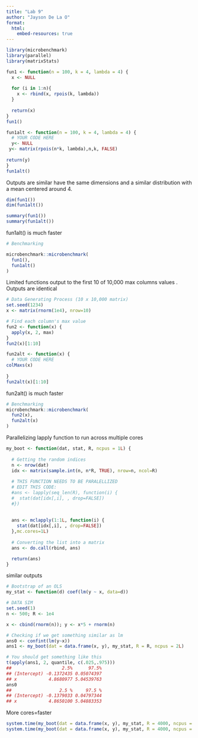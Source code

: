 ```yaml
---
title: "Lab 9"
author: "Jayson De La O"
format:
  html:
    embed-resources: true
---
```


```r
library(microbenchmark)
library(parallel)
library(matrixStats)

```

```r
fun1 <- function(n = 100, k = 4, lambda = 4) {
  x <- NULL
  
  for (i in 1:n){
    x <- rbind(x, rpois(k, lambda))    
  }
  
  return(x)
}
fun1()

fun1alt <- function(n = 100, k = 4, lambda = 4) {
  # YOUR CODE HERE
  y<- NULL
 y<- matrix(rpois(n*k, lambda),n,k, FALSE)
 
return(y)
}
fun1alt()


```

Outputs are similar have the same dimensions and a similar distribution with a mean centered around 4.
```r
dim(fun1())
dim(fun1alt())

summary(fun1())
summary(fun1alt())
```

fun1alt() is much faster
```r
# Benchmarking

microbenchmark::microbenchmark(
  fun1(),
  fun1alt()
)
```
Limited functions output to the first 10 of 10,000 max columns values . Outputs are identical
```r
# Data Generating Process (10 x 10,000 matrix)
set.seed(1234)
x <- matrix(rnorm(1e4), nrow=10)

# Find each column's max value
fun2 <- function(x) {
  apply(x, 2, max)
}
fun2(x)[1:10]

fun2alt <- function(x) {
  # YOUR CODE HERE
colMaxs(x)
  
}
fun2alt(x)[1:10]

```
fun2alt() is much faster
```r
# Benchmarking
microbenchmark::microbenchmark(
  fun2(x),
  fun2alt(x)
)
```

Parallelizing lapply function to run across multiple cores
```r
my_boot <- function(dat, stat, R, ncpus = 1L) {
  
  # Getting the random indices
  n <- nrow(dat)
  idx <- matrix(sample.int(n, n*R, TRUE), nrow=n, ncol=R)
  
  # THIS FUNCTION NEEDS TO BE PARALELLIZED
  # EDIT THIS CODE:
  #ans <- lapply(seq_len(R), function(i) {
  #  stat(dat[idx[,i], , drop=FALSE])
  #})
  
  
  ans <- mclapply(1:1L, function(i) {
    stat(dat[idx[,i], , drop=FALSE])
  },mc.cores=1L)
  
  # Converting the list into a matrix
  ans <- do.call(rbind, ans)

  return(ans)
}

```


similar outputs
```r
# Bootstrap of an OLS
my_stat <- function(d) coef(lm(y ~ x, data=d))

# DATA SIM
set.seed(1)
n <- 500; R <- 1e4

x <- cbind(rnorm(n)); y <- x*5 + rnorm(n)

# Checking if we get something similar as lm
ans0 <- confint(lm(y~x))
ans1 <- my_boot(dat = data.frame(x, y), my_stat, R = R, ncpus = 2L)

# You should get something like this
t(apply(ans1, 2, quantile, c(.025,.975)))
##                   2.5%      97.5%
## (Intercept) -0.1372435 0.05074397
## x            4.8680977 5.04539763
ans0
##                  2.5 %     97.5 %
## (Intercept) -0.1379033 0.04797344
## x            4.8650100 5.04883353
```
More cores=faster
```r
system.time(my_boot(dat = data.frame(x, y), my_stat, R = 4000, ncpus = 1L))
system.time(my_boot(dat = data.frame(x, y), my_stat, R = 4000, ncpus = 2L))
```

